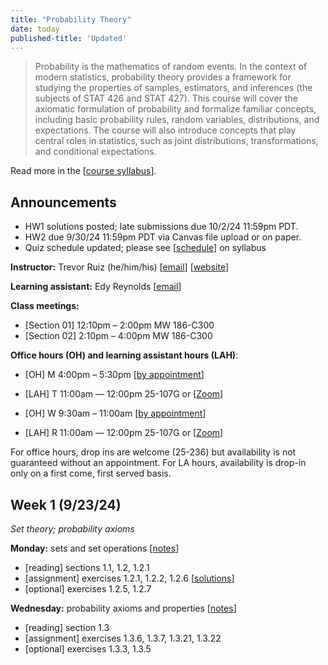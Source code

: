 ```yaml
---
title: "Probability Theory"
date: today
published-title: 'Updated'
---
```


> Probability is the mathematics of random events. In the context of modern statistics, probability theory provides a framework for studying the properties of samples, estimators, and inferences (the subjects of STAT 426 and STAT 427). This course will cover the axiomatic formulation of probability and formalize familiar concepts, including basic probability rules, random variables, distributions, and expectations. The course will also introduce concepts that play central roles in statistics, such as joint distributions, transformations, and conditional expectations.

Read more in the \[[course syllabus](syllabus.qmd)\].

::: callout-note
## Announcements

- HW1 solutions posted; late submissions due 10/2/24 11:59pm PDT. 
- HW2 due 9/30/24 11:59pm PDT via Canvas file upload or on paper.
- Quiz schedule updated; please see \[[schedule](syllabus.qmd#schedule)\] on syllabus
:::

**Instructor:** Trevor Ruiz (he/him/his) \[[email](mailto:truiz01@calpoly.edu)\] \[[website](https://tdruiz.com)\]

**Learning assistant:** Edy Reynolds \[[email](mailto:ereyno11@calpoly.edu)\]

**Class meetings:**

-   \[Section 01\] 12:10pm -- 2:00pm MW 186-C300
-   \[Section 02\] 2:10pm -- 4:00pm MW 186-C300

**Office hours (OH) and learning assistant hours (LAH)**:

-   \[OH\] M 4:00pm -- 5:30pm \[[by appointment](https://calendly.com/tdruiz/office-hour)\]

-   \[LAH\] T 11:00am — 12:00pm 25-107G or \[[Zoom](https://calpoly.zoom.us/meeting/tZEqdOmurTotEtGX4FobA8L6G35OPN1365v_/ics?icsToken=98tyKuGtqTgqHNeUtxGCRpwMB4jCc-7ztn5aj7d6pEvDDCJyOi-gEbEXHYJRQYuG&meetingMasterEventId=ntLzXygXQRCCVBmRoXir1g)\]

-   \[OH\] W 9:30am -- 11:00am \[[by appointment](https://calendly.com/tdruiz/office-hour)\]

-   \[LAH\] R 11:00am — 12:00pm 25-107G or \[[Zoom](https://calpoly.zoom.us/meeting/tZEqdOmurTotEtGX4FobA8L6G35OPN1365v_/ics?icsToken=98tyKuGtqTgqHNeUtxGCRpwMB4jCc-7ztn5aj7d6pEvDDCJyOi-gEbEXHYJRQYuG&meetingMasterEventId=ntLzXygXQRCCVBmRoXir1g)\]

For office hours, drop ins are welcome (25-236) but availability is not guaranteed without an appointment. For LA hours, availability is drop-in only on a first come, first served basis.

## Week 1 (9/23/24)

*Set theory; probability axioms*

**Monday:** sets and set operations \[[notes](https://drive.google.com/file/d/1BV2lw1i99VfqqXDc2fmhT0eDnRD5400r/view?usp=share_link)\]

-   \[reading\] sections 1.1, 1.2, 1.2.1
-   \[assignment\] exercises 1.2.1, 1.2.2, 1.2.6 \[[solutions](https://drive.google.com/file/d/1-ZPl6lesXsMRxsEY3ZTxfzRCzZ37o_m7/view?usp=sharing)\]
-   \[optional\] exercises 1.2.5, 1.2.7

**Wednesday:** probability axioms and properties \[[notes](https://drive.google.com/file/d/1X8Te5ySowwIvOEcU_tUgJLIht3z0Aa0I/view?usp=sharing)\]

-   \[reading\] section 1.3
-   \[assignment\] exercises 1.3.6, 1.3.7, 1.3.21, 1.3.22
-   \[optional\] exercises 1.3.3, 1.3.5


